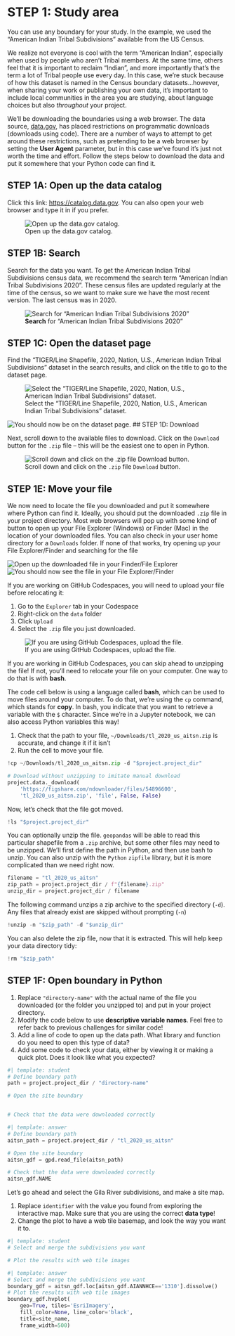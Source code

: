# STEP 1: Study area

You can use any boundary for your study. In the example, we used the "American Indian Tribal Subdivisions" available from the US Census.

::: {.callout-info .column-margin title="Nothing about us without us"}
We realize not everyone is cool with the term "American Indian", especially when used by people who aren't Tribal members. At the same time, others feel that it is important to reclaim "Indian", and more importantly that's the term a lot of Tribal people use every day. In this case, we're stuck because of how this dataset is named in the Census boundary datasets...however, when sharing your work or publishing your own data, it's important to include local communities in the area you are studying, about language choices but also *throughout* your project.
:::

We'll be downloading the boundaries using a web browser. The data source, [data.gov](https://catalog.data.gov/), has placed restrictions on programmatic downloads (downloads using code). There are a number of ways to attempt to get around these restrictions, such as pretending to be a web browser by setting the **User Agent** parameter, but in this case we've found it's just not worth the time and effort. Follow the steps below to download the data and put it somewhere that your Python code can find it.

## STEP 1A: Open up the data catalog

Click this link: [https://catalog.data.gov](https://catalog.data.gov/). You can also open your web browser and type it in if you prefer.

![Open up the data.gov catalog.](/img/earth-analytics/download/aitsn/01-catalog.png)

## STEP 1B: Search

Search for the data you want. To get the American Indian Tribal Subdivisions census data, we recommend the search term "American Indian Tribal Subdivisions 2020". These census files are updated regularly at the time of the census, so we want to make sure we have the most recent version. The last census was in 2020.

![**Search** for "American Indian Tribal Subdivisions 2020"](/img/earth-analytics/download/aitsn/02-search.png)

## STEP 1C: Open the dataset page

Find the "TIGER/Line Shapefile, 2020, Nation, U.S., American Indian Tribal Subdivisions" dataset in the search results, and click on the title to go to the dataset page.

![Select the "TIGER/Line Shapefile, 2020, Nation, U.S., American Indian Tribal Subdivisions" dataset.](/img/earth-analytics/download/aitsn/03-select.png)

![You should now be on the dataset page.](/img/earth-analytics/download/aitsn/04-dataset.png)
## STEP 1D: Download

Next, scroll down to the available files to download. Click on the `Download` button for the `.zip` file -- this will be the easiest one to open in Python.

![Scroll down and click on the `.zip` file `Download` button.](/img/earth-analytics/download/aitsn/05-download.png)

## STEP 1E: Move your file

We now need to locate the file you downloaded and put it somewhere where Python can find it. Ideally, you should put the downloaded `.zip` file in your project directory. Most web browsers will pop up with some kind of button to open up your File Explorer (Windows) or Finder (Mac) in the location of your downloaded files. You can also check in your user home directory for a `Downloads` folder. If none of that works, try opening up your File Explorer/Finder and searching for the file

![Open up the downloaded file in your Finder/File Explorer](/img/earth-analytics/download/aitsn/06-open-folder.png)
![You should now see the file in your File Explorer/Finder](/img/earth-analytics/download/aitsn/07-view.png)

If you are working on GitHub Codespaces, you will need to upload your file before relocating it:

  1. Go to the `Explorer` tab in your Codespace
  2. Right-click on the `data` folder
  3. Click `Upload`
  4. Select the `.zip` file you just downloaded.

![If you are using GitHub Codespaces, upload the file.](/img/earth-analytics/download/aitsn/08-upload.png)

If you are working in GitHub Codespaces, you can skip ahead to unzipping the file! If not, you'll need to relocate your file on your computer. One way to do that is with **bash**.

::: {.callout-task}

The code cell below is using a language called **bash**, which can be used to move files around your computer. To do that, we're using the `cp` command, which stands for **copy**. In bash, you indicate that you want to retrieve a variable with the `$` character. Since we're in a Jupyter notebook, we can also access Python variables this way!

  1. Check that the path to your file, `~/Downloads/tl_2020_us_aitsn.zip` is accurate, and change it if it isn't
  2. Run the cell to move your file.

:::

```python
!cp ~/Downloads/tl_2020_us_aitsn.zip -d "$project.project_dir"
```

::: {.content-hidden}
```python
# Download without unzipping to imitate manual download
project.data._download(
    'https://figshare.com/ndownloader/files/54896600', 
    'tl_2020_us_aitsn.zip', 'file', False, False)
```
:::

Now, let's check that the file got moved.

```python
!ls "$project.project_dir"
```

You can optionally unzip the file. `geopandas` will be able to read this particular shapefile from a `.zip` archive, but some other files may need to be unzipped. We'll first define the path in Python, and then use bash to unzip. You can also unzip with the `Python` `zipfile` library, but it is more complicated than we need right now.

```python
filename = "tl_2020_us_aitsn"
zip_path = project.project_dir / f"{filename}.zip"
unzip_dir = project.project_dir / filename
```

The following command unzips a zip archive to the specified directory (`-d`). Any files that already exist are skipped without prompting (`-n`)
```python
!unzip -n "$zip_path" -d "$unzip_dir"
```

You can also delete the zip file, now that it is extracted. This will help keep your data directory tidy:

```python
!rm "$zip_path"
```

## STEP 1F: Open boundary in Python

::: {.callout-task}

  1. Replace `"directory-name"` with the actual name of the file you downloaded (or the folder you unzipped to) and put in your project directory.
  2. Modify the code below to use **descriptive variable names**. Feel free to refer back to previous challenges for similar code!
  3. Add a line of code to open up the data path. What library and function do you need to open this type of data?
  4. Add some code to check your data, either by viewing it or making a quick plot. Does it look like what you expected?

:::

```python
#| template: student
# Define boundary path
path = project.project_dir / "directory-name"

# Open the site boundary


# Check that the data were downloaded correctly

```

::: {.content-visible when-format="html"}
```python
#| template: answer
# Define boundary path
aitsn_path = project.project_dir / "tl_2020_us_aitsn"

# Open the site boundary
aitsn_gdf = gpd.read_file(aitsn_path)

# Check that the data were downloaded correctly
aitsn_gdf.NAME
```
:::


Let's go ahead and select the Gila River subdivisions, and make a site map.

::: {.callout-task}

  1. Replace `identifier` with the value you found from exploring the interactive map. Make sure that you are using the correct **data type**!
  2. Change the plot to have a web tile basemap, and look the way you want it to.

:::

```python
#| template: student
# Select and merge the subdivisions you want

# Plot the results with web tile images

```

```python
#| template: answer
# Select and merge the subdivisions you want
boundary_gdf = aitsn_gdf.loc[aitsn_gdf.AIANNHCE=='1310'].dissolve()
# Plot the results with web tile images
boundary_gdf.hvplot(
    geo=True, tiles='EsriImagery',
    fill_color=None, line_color='black',
    title=site_name,
    frame_width=500)
```


